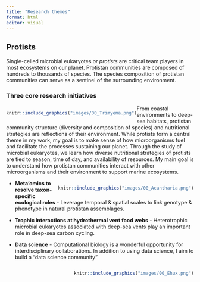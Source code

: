 ```yaml
---
title: "Research themes"
format: html
editor: visual
---
```


## Protists

Single-celled microbial eukaryotes *or protists* are critical team players in most ecosystems on our planet. Protistan communities are composed of hundreds to thousands of species. The species composition of protistan communities can serve as a sentinel of the surrounding environment.

### Three core research initiatives

::: {style="float:left"}
```r
knitr::include_graphics("images/00_Trimyema.png")
```
:::

From coastal environments to deep-sea habitats, protistan community structure (diversity and composition of species) and nutritional strategies are reflections of their environment. While protists form a central theme in my work, my goal is to make sense of how microorganisms fuel and facilitate the processes sustaining our planet. Through the study of microbial eukaryotes, we learn how diverse nutritional strategies of protists are tied to season, time of day, and availability of resources. My main goal is to understand how protistan communities interact with other microorganisms and their environment to support marine ecosystems.

::: {style="float:right"}
```r
knitr::include_graphics("images/00_Acantharia.png")
```
:::

-   **Meta'omics to resolve taxon-specific ecological roles** - Leverage temporal & spatial scales to link genotype & phenotype in natural protistan assemblages.

-   **Trophic interactions at hydrothermal vent food webs** - Heterotrophic microbial eukaryotes associated with deep-sea vents play an important role in deep-sea carbon cycling.

-   **Data science** - Computational biology is a wonderful opportunity for interdisciplinary collaborations. In addition to using data science, I aim to build a "data science community"

::: {style="float:right"}
```r
knitr::include_graphics("images/00_Ehux.png")
```
:::
